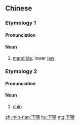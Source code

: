 {{also|下颚}}
==Chinese==

===Etymology 1===
{{zh-forms|s=下颚}}

====Pronunciation====
{{zh-pron
|m=xià'è
|c=haa6 ngok6
|cat=n
}}

====Noun====
{{zh-noun}}

# [[mandible]]; lower [[jaw]]

===Etymology 2===
{{zh-forms|s=下颚|alt=下擴,下廓}}

====Pronunciation====
{{zh-pron
|mn=xm,tw:ē-kok/qz:ě-kok/zz:ēe-kok/xm,twv:ē-khok/twv:ē-gok/twv:ē-ko̍k
|cat=n
}}

====Noun====
{{zh-noun}}

# {{lb|zh|Min Nan}} [[chin]]

{{zh-cat|Anatomy}}

[[zh-min-nan:下顎]]
[[hu:下顎]]
[[mg:下顎]]